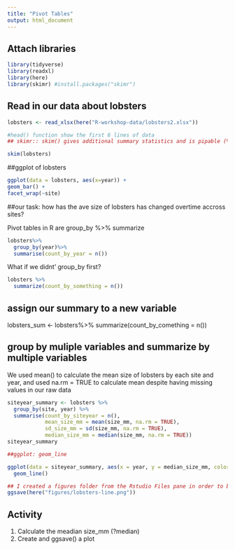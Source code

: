 ```yaml
---
title: "Pivot Tables"
output: html_document
---
```

## Attach libraries

```r
library(tidyverse)
library(readxl)
library(here)
library(skimr) #install.packages("skimr")
```

## Read in our data about lobsters

```r
lobsters <- read_xlsx(here("R-workshop-data/lobsters2.xlsx"))

#head() function show the first 6 lines of data
## skimr:: skim() gives additional summary statistics and is pipable (%>%)

skim(lobsters)
```

##ggplot of lobsters
```r
ggplot(data = lobsters, aes(x=year)) +
geom_bar() +
facet_wrap(~site)
```



##our task:
how has the ave size of lobsters has changed overtime accross sites?

Pivot tables in R are group_by %>% summarize


```r
lobsters%>%
  group_by(year)%>%
  summarise(count_by_year = n())
```

What if we didnt' group_by first?

```r
lobsters %>%
  summarize(count_by_something = n())
```
## assign our summary to a new variable

lobsters_sum <- lobsters%>%
  summarize(count_by_comething = n())
  
## group by muliple variables and summarize by multiple variables
We used mean() to calculate the mean size of lobsters by each site and year, and used na.rm = TRUE to calculate mean despite having missing values in our raw data


```r
siteyear_summary <- lobsters %>%
  group_by(site, year) %>%
  summarise(count_by_siteyear = n(),
            mean_size_mm = mean(size_mm, na.rm = TRUE),
            sd_size_mm = sd(size_mm, na.rm = TRUE),
            median_size_mm = median(size_mm, na.rm = TRUE))
siteyear_summary

##ggplot: geom_line

ggplot(data = siteyear_summary, aes(x = year, y = median_size_mm, color = site)) +
  geom_line()

## I created a figures folder from the Rstudio Files pane in order to be organized and for this code to run:
ggsave(here("figures/lobsters-line.png"))
```

## Activity
1. Calculate the meadian size_mm (?median)
2. Create and ggsave() a plot